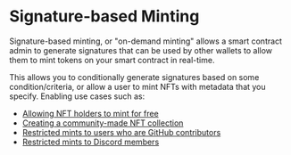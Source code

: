 # Signature-based Minting

Signature-based minting, or "on-demand minting" allows a smart contract admin to generate signatures
that can be used by other wallets to allow them to mint tokens on your smart contract in real-time.

This allows you to conditionally generate signatures based on some condition/criteria, or allow a user to mint
NFTs with metadata that you specify. Enabling use cases such as:

- [Allowing NFT holders to mint for free](https://blog.thirdweb.com/guides/signature-drop/)
- [Creating a community-made NFT collection](https://blog.thirdweb.com/guides/mint-nft-unique-code/)
- [Restricted mints to users who are GitHub contributors](https://blog.thirdweb.com/guides/allow-github-contributors-to-mint-an-nft/)
- [Restricted mints to Discord members](https://github.com/thirdweb-example/community-rewards)
